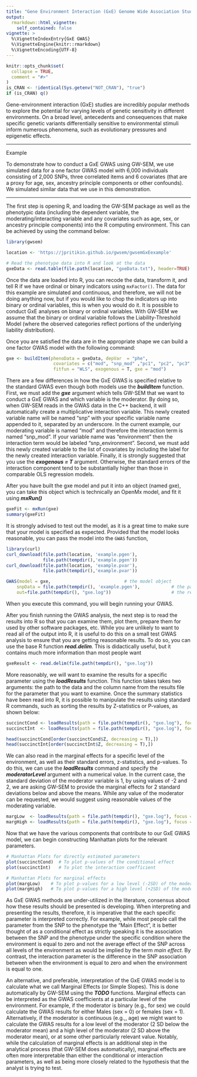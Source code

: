 ```yaml
---
title: "Gene Environment Interaction (GxE) Genome Wide Association Study"
output:
  rmarkdown::html_vignette:
    self_contained: false
vignette: >
  %\VignetteIndexEntry{GxE GWAS}
  %\VignetteEngine{knitr::rmarkdown}
  %\VignetteEncoding{UTF-8}
---
```


```r
knitr::opts_chunk$set(
  collapse = TRUE,
  comment = "#>"
)
is_CRAN <- !identical(Sys.getenv("NOT_CRAN"), "true")
if (is_CRAN) q()
```

Gene-environment interaction (GxE) studies are incredibly popular methods to explore the potential for varying levels of genetic sensitivity in different environments. On a broad level, antecedents and consequences that make specific genetic variants differentially sensitive to environmental stimuli inform numerous phenomena, such as evolutionary pressures and epigenetic effects.

***

Example

To demonstrate how to conduct a GxE GWAS using GW-SEM, we use simulated data for a one factor GWAS model with 6,000 individuals consisting of 2,000 SNPs, three correlated items and 6 covariates (that are a proxy for age, sex, ancestry principle components or other confounds). We simulated similar data that we use in this demonstration.

***

The first step is opening R, and loading the GW-SEM package as well as the phenotypic data (including the dependent variable, the moderating/interacting variable and any covariates such as age, sex, or ancestry principle components) into the R computing environment. This can be achieved by using the command below:

```r
library(gwsem)

location <- 'https://jpritikin.github.io/gwsem/gwsemGxEexample'

# Read the phenotype data into R and look at the data
gxeData <- read.table(file.path(location, "gxeData.txt"), header=TRUE)
```

Once the data are loaded into R, you can recode the data, transform it, and tell R if we have ordinal or binary indicators using `mxFactor()`. The data for this example are simulated and continuous, and therefore, we will not be doing anything now, but if you would like to chop the indicators up into binary or ordinal variables, this is when you would do it. It is possible to conduct GxE analyses on binary or ordinal variables. With GW-SEM we assume that the binary or ordinal variable follows the Liability-Threshold Model (where the observed categories reflect portions of the underlying liability distribution).

Once you are satisfied the data are in the appropriate shape we can build a one factor GWAS model with the following command: 

```r
gxe <- buildItem(phenoData = gxeData, depVar  = "phe",
                  covariates = c("mod", "snp_mod" ,"pc1", "pc2", "pc3", "pc4","pc5"),
                  fitfun = "WLS", exogenous = T, gxe = "mod")
```

There are a few differences in how the GxE GWAS is specified relative to the standard GWAS even though both models use the _**buildItem**_ function.  First, we must add the **_gxe_** argument which tells GW-SEM that we want to conduct a GxE GWAS and which variable is the moderator.  By doing so, when GW-SEM reads in the GWAS data in the C++ backend, it will automatically create a multiplicative interaction variable. This newly created variable name will be named "snp" with your specific variable name appended to it, separated by an underscore. In the current example, our moderating variable is named "mod" and therefore the interaction term is named "snp_mod". If your variable name was "environment" then the interaction term would be labeled "snp_environment".  Second, we must add this newly created variable to the list of covariates by including the label for the newly created interaction variable.  Finally, it is strongly suggested that you use the **_exogenous = T_** argument. Otherwise, the standard errors of the interaction component tend to be substantially higher than those in comparable OLS regression models.

After you have built the gxe model and put it into an object (named gxe), you can take this object which is technically an OpenMx model, and fit it using **_mxRun()_**

```r
gxeFit <- mxRun(gxe)
summary(gxeFit)
```

It is strongly advised to test out the model, as it is a great time to make sure that your model is specified as expected. Provided that the model looks reasonable, you can pass the model into the `GWAS` function,

```r
library(curl)
curl_download(file.path(location, 'example.pgen'),
              file.path(tempdir(),'example.pgen'))
curl_download(file.path(location, 'example.pvar'),
              file.path(tempdir(),'example.pvar'))

GWAS(model = gxe,                            # the model object
	snpData = file.path(tempdir(), 'example.pgen'),            # the path to the snpData
	out=file.path(tempdir(), "gxe.log"))                       # the results file name

```

When you execute this command, you will begin running your GWAS.  

After you finish running the GWAS analysis, the next step is to read the results into R so that you can examine them, plot them, prepare them for used by other software packages, etc. While you are unlikely to want to read all of the output into R, it is useful to do this on a small test GWAS analysis to ensure that you are getting reasonable results. To do so, you can use the base R function **_read.delim_**.  This is didactically useful, but it contains much more information than most people want

```r
gxeResult <- read.delim(file.path(tempdir(), "gxe.log"))                            
```

More reasonably, we will want to examine the results for a specific parameter using the _**loadResults**_ function. This function takes takes two arguments: the path to the data and the column name from the results file for the parameter that you want to examine. Once the summary statistics have been read into R, it is possible to manipulate the results using standard R commands, such as sorting the results by Z-statistics or P-values, as shown below:


```r
succinctCond <- loadResults(path = file.path(tempdir(), "gxe.log"), focus =  "snp_to_phe")
succinctInt  <- loadResults(path = file.path(tempdir(), "gxe.log"), focus =  "snp_mod_to_phe")

head(succinctCond[order(succinctCond$Z, decreasing = T),])
head(succinctInt[order(succinctInt$Z, decreasing = T),])

```

We can also read in the marginal effects for a specific level of the environment, as well as their standard errors, z-statistics, and p-values. To do this, we can use the **_loadResults_** command and specify the **_moderatorLevel_** argument with a numerical value. In the current case, the standard deviation of the moderator variable is 1, by using values of -2 and 2, we are asking GW-SEM to provide the marginal effects for 2 standard deviations below and above the means.  While any value of the moderator can be requested, we would suggest using reasonable values of the moderating variable.

```r
margLow  <- loadResults(path = file.path(tempdir(), "gxe.log"), focus =  "snp_mod_to_phe", moderatorLevel= -2)
margHigh <- loadResults(path = file.path(tempdir(), "gxe.log"), focus =  "snp_mod_to_phe", moderatorLevel=  2)

```

Now that we have the various components that contribute to our GxE GWAS model, we can begin constructing Manhattan plots for the relevant parameters. 

```r
# Manhattan Plots for directly estimated parameters
plot(succinctCond)  # To plot p-values of the conditional effect
plot(succinctInt)   # To plot the interaction coefficient

# Manhattan Plots for marginal effects
plot(margLow)    # To plot p-values for a low level (-2SD) of the moderator
plot(margHigh)   # To plot p-values for a high level (+2SD) of the moderator

```

As GxE GWAS methods are under-utilized in the literature, consensus about how these results should be presented is developing.  When interpreting and presenting the results, therefore, it is imperative that the each specific parameter is interpreted correctly.  For example, while most people call the parameter from the SNP to the phenotype the "Main Effect", it is better thought of as a conditional effect as strictly speaking it is the association between the SNP and the phenotype under the specific condition where the environment is equal to zero and not the average effect of the SNP across all levels of the environment as would be implied by the term _main effect_.  By contrast, the interaction parameter is the difference in the SNP association between when the environment is equal to zero and when the environment is equal to one.

An alternative, and preferable, interpretation of the GxE GWAS model is to calculate what we call Marginal Effects (or Simple Slopes).  This is done automatically by GW-SEM using the **_TODO_** functions.  Marginal effects can be interpreted as the GWAS coefficients at a particular level of the environment.  For example, if the moderator is binary (e.g., for sex) we could calculate the GWAS results for either Males (sex = 0) or females (sex = 1). Alternatively, if the moderator is continuous (e.g.,, age) we might want to calculate the GWAS results for a low level of the moderator (2 SD below the moderator mean) and a high level of the moderator (2 SD above the moderator mean), or at some other particularly relevant value. Notably, while the calculation of marginal effects is an additional step in the analytical process (that GW-SEM does automatically), marginal effects are often more interpretable than either the conditional or interaction parameters, as well as being more closely related to the hypothesis that the analyst is trying to test.
